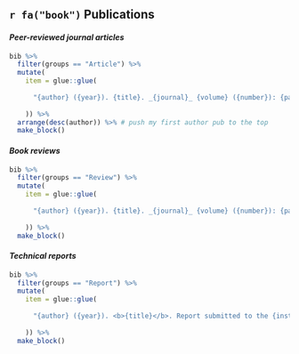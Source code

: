 ## `r fa("book")` Publications

#### _Peer-reviewed journal articles_

```r

bib %>% 
  filter(groups == "Article") %>%
  mutate(
    item = glue::glue(
      
      "{author} ({year}). {title}. _{journal}_ {volume} ({number}): {pages}. DOI: {doi}"
      
    )) %>% 
  arrange(desc(author)) %>% # push my first author pub to the top
  make_block()

```

#### _Book reviews_

```r

bib %>%
  filter(groups == "Review") %>%
  mutate(
    item = glue::glue(
      
      "{author} ({year}). {title}. _{journal}_ {volume} ({number}): {pages}. DOI: {doi}"
      
    )) %>% 
  make_block()

```

#### _Technical reports_

```r

bib %>% 
  filter(groups == "Report") %>% 
  mutate(
    item = glue::glue(
      
      "{author} ({year}). <b>{title}</b>. Report submitted to the {institution}, {address}."
      
    )) %>% 
  make_block()

```
